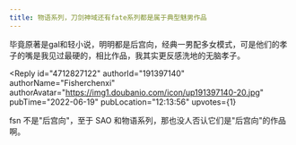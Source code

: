 ```yaml
---
title: 物语系列，刀剑神域还有fate系列都是属于典型魅男作品
---
```



<Forum groupName="动画番剧" groupUrl="https://www.douban.com/group/596353/" archivedAt="2025-05-16T16:26:59.283Z">
  <Post
    id="269167000"
    title="物语系列，刀剑神域还有fate系列都是属于典型魅男作品"
    url="https://www.douban.com/group/topic/269167000/?_spm_id=MTUyMDgyOTkz"
    pubTime="2022-11-21"
    highlightUserId="191397140"
  >
毕竟原著是gal和轻小说，明明都是后宫向，经典一男配多女模式，可是他们的孝子的嘴是我见过最硬的，相比作品，我其实更反感洗地的无脑孝子。

<Reply
  id="4712827122"
  authorId="191397140"
  authorName="Fisherchenxi"
  authorAvatar="https://img1.doubanio.com/icon/up191397140-20.jpg"
  pubTime="2022-06-19"
  pubLocation="12:13:56"
  upvotes={1}
>
fsn 不是"后宫向"，至于 SAO
和物语系列，那也没人否认它们是"后宫向"的作品啊。
</Reply>
  </Post>
</Forum>
